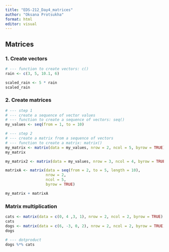 ```yaml
---
title: "EDS-212_Day4_matrices"
author: "Oksana Protsukha"
format: html
editor: visual
---
```


## Matrices

### 1. Create vectors

```r
# --- function to create vectors: c()
rain <- c(3, 5, 10.1, 6)

scaled_rain <- 5 * rain
scaled_rain
```

### 2. Create matrices

```r
# --- step 1
# --- create a sequence of vector values
# --- function to create a sequence of vectors: seq()
my_values <- seq(from = 1, to = 10)
```

```r
# --- step 2
# --- create a matrix from a sequence of vectors
# --- function to create a matrix: matrix()
my_matrix <- matrix(data = my_values, nrow = 2, ncol = 5, byrow = TRUE)
my_matrix
```

```r
my_matrix2 <- matrix(data = my_values, nrow = 3, ncol = 4, byrow = TRUE)

```

```r
matrixA <- matrix(data = seq(from = 2, to = 5, length = 10), 
                  nrow = 2, 
                  ncol = 5, 
                  byrow = TRUE)

```

```r
my_matrix + matrixA
```

### Matrix multiplication

```r
cats <- matrix(data = c(0, 4 ,3, 1), nrow = 2, ncol = 2, byrow = TRUE)
cats
dogs <- matrix(data = c(6, -3, 0, 2), nrow = 2, ncol = 2, byrow = TRUE)
dogs
```

```r
# --- dotproduct 
dogs %*% cats
```
